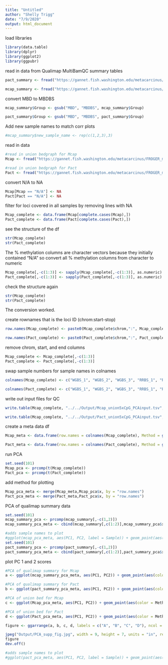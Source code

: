 ```yaml
---
title: "Untitled"
author: "Shelly Trigg"
date: "7/9/2020"
output: html_document
---
```



load libraries
```r
library(data.table)
library(dplyr)
library(ggplot2)
library(ggpubr)
```


read in data from Qualimap MultiBamQC summary tables
```r
pact_summary <- fread("https://gannet.fish.washington.edu/metacarcinus/FROGER_meth_compare/20200416/Pact/multibamQC/raw_data_multisampleBamQcReport/Pact_MultiBamQC_Summary.txt")

mcap_summary <- fread("https://gannet.fish.washington.edu/metacarcinus/FROGER_meth_compare/20200416/Mcap/multibamQC/raw_data_multisampleBamQcReport/Mcap_MultiBamQC_Summary.txt")

```

convert MBD to MBDBS
```r
mcap_summary$Group <- gsub("MBD", "MBDBS", mcap_summary$Group)

pact_summary$Group <- gsub("MBD", "MBDBS", pact_summary$Group)
```

Add new sample names to match corr plots
```r
#mcap_summary$new_sample_name <- rep(c(1,2,3),3)

```

read in data
```r
#read in union bedgraph for Mcap
Mcap <- fread("https://gannet.fish.washington.edu/metacarcinus/FROGER_meth_compare/20200424/10-unionbedg/Mcap_union_5x.bedgraph")

#read in union bedgraph for Pact
Pact <- fread("https://gannet.fish.washington.edu/metacarcinus/FROGER_meth_compare/20200424/10-unionbedg/Pact_union_5x.bedgraph")
```

convert N/A to NA
```r
Mcap[Mcap == "N/A"] <- NA
Pact[Pact == "N/A"] <- NA
```

filter for loci covered in all samples by removing lines with NA
```r
Mcap_complete <- data.frame(Mcap[complete.cases(Mcap),])
Pact_complete <- data.frame(Pact[complete.cases(Pact),])

```

see the structure of the df
```r
str(Mcap_complete)
str(Pact_complete)

```

The % methylation columns are character vectors because they initially contained "N/A" so convert all % methylation columns from character to numeric
```r
Mcap_complete[,-c(1:3)] <- sapply(Mcap_complete[,-c(1:3)], as.numeric)
Pact_complete[,-c(1:3)] <- sapply(Pact_complete[,-c(1:3)], as.numeric)

```

check the structure again
```r
str(Mcap_complete)
str(Pact_complete)

```
The conversion worked.

create rownames that is the loci ID (chrom:start-stop)
```r
row.names(Mcap_complete) <- paste0(Mcap_complete$chrom,":", Mcap_complete$start,"-",Mcap_complete$end)

row.names(Pact_complete) <- paste0(Pact_complete$chrom,":", Pact_complete$start,"-",Pact_complete$end)
```

remove chrom, start, and end columns
```r
Mcap_complete <- Mcap_complete[,-c(1:3)]
Pact_complete <- Pact_complete[,-c(1:3)]
```


swap sample numbers for sample names in colnames
```r
colnames(Mcap_complete) <- c("WGBS_1", "WGBS_2", "WGBS_3", "RRBS_1", "RRBS_2", "RRBS_3", "MBDBS_1", "MBDBS_2", "MBDBS_3")

colnames(Pact_complete) <- c("WGBS_1", "WGBS_2", "WGBS_3", "RRBS_1", "RRBS_2", "RRBS_3", "MBDBS_1", "MBDBS_2", "MBDBS_3")
```

write out input files for QC
```r
write.table(Mcap_complete, "../../Output/Mcap_union5xCpG_PCAinput.tsv", sep ="\t", quote = F)

write.table(Mcap_complete, "../../Output/Pact_union5xCpG_PCAinput.tsv", sep ="\t", quote = F)

```

create a meta data df
```r
Mcap_meta <- data.frame(row.names = colnames(Mcap_complete), Method = gsub("_.*","",colnames(Mcap_complete)))

Pact_meta <- data.frame(row.names = colnames(Pact_complete), Method = gsub("_.*","",colnames(Pact_complete)))
```

run PCA
```r
set.seed(101)
Mcap_pca <- prcomp(t(Mcap_complete))
Pact_pca <- prcomp(t(Pact_complete))
```

add method for plotting
```r
Mcap_pca_meta <- merge(Mcap_meta,Mcap_pca$x, by = "row.names")
Pact_pca_meta <- merge(Pact_meta,Pact_pca$x, by = "row.names")
```

PCA of qualimap summary data

```r
set.seed(101)
mcap_summary_pca <- prcomp(mcap_summary[,-c(1,2)])
mcap_summary_pca_meta <- cbind(mcap_summary[,c(1:2)],mcap_summary_pca$x)

#adds sample names to plot
#ggplot(mcap_pca_meta, aes(PC1, PC2, label = Sample)) + geom_point(aes(color = Group)) + geom_text(size = 1.5,hjust=1,vjust=-1) + scale_color_manual(values = c("#E6550D", "#756BB1","#31A354" )) + theme_bw() + ylab("PC2") + xlab("PC1")
set.seed(101)
pact_summary_pca <- prcomp(pact_summary[,-c(1,2)])
pact_summary_pca_meta <- cbind(pact_summary[,c(1:2)],pact_summary_pca$x)

```

plot PC 1 and 2 scores

```r
#PCA of qualimap summary for Mcap
a <- ggplot(mcap_summary_pca_meta, aes(PC1, PC2)) + geom_point(aes(color = Group), size = 3) + scale_color_manual(values = c("#FD8D3C","#9E9AC8","#74C476")) + theme_bw() + ylab(paste0("PC2 (", round(summary(mcap_summary_pca)[[6]][[5]]*100,2),"% variation explained)")) + xlab(paste0("PC1 (",round(summary(mcap_summary_pca)[[6]][[2]]*100,2),"% variation explained)")) + labs(color = "method") + ggtitle(expression(italic("M.capitata")))

#PCA of qualimap summary for Pact
b <- ggplot(pact_summary_pca_meta, aes(PC1, PC2)) + geom_point(aes(color = Group), size = 3) + scale_color_manual(values = c("#FD8D3C","#9E9AC8","#74C476")) + theme_bw() + ylab(paste0("PC2 (", round(summary(pact_summary_pca)[[6]][[5]]*100,2),"% variation explained)")) + xlab(paste0("PC1 (",round(summary(pact_summary_pca)[[6]][[2]]*100,2),"% variation explained)"))  + labs(color = "method") + ggtitle(expression(italic("P.acuta")))

#PCA of union bed for Mcap
c <- ggplot(Mcap_pca_meta, aes(PC1, PC2)) + geom_point(aes(color = Method), size = 3) + scale_color_manual(values = c("#FD8D3C","#9E9AC8","#74C476")) + theme_bw() + ylab(paste0("PC2 (", round(summary(Mcap_pca)[[6]][[5]]*100,2),"% variation explained)")) + xlab(paste0("PC1 (",round(summary(Mcap_pca)[[6]][[2]]*100,2),"% variation explained)")) + labs(color = "method") + ggtitle(expression(italic("M.capitata")))

#PCA of union bed for Pact
d <- ggplot(Pact_pca_meta, aes(PC1, PC2)) + geom_point(aes(color = Method), size = 3) + scale_color_manual(values = c("#FD8D3C","#9E9AC8","#74C476")) + theme_bw() + ylab(paste0("PC2 (", round(summary(Pact_pca)[[6]][[5]]*100,2),"% variation explained)")) + xlab(paste0("PC1 (",round(summary(Pact_pca)[[6]][[2]]*100,2),"% variation explained)")) + labs(color = "method") + ggtitle(expression(italic("P.acuta")))

figure <- ggarrange(a, b, c, d, labels = c("A", "B", "C", "D"), ncol = 2, nrow = 2,common.legend = TRUE, legend = "bottom")

jpeg("Output/PCA_supp_fig.jpg", width = 9, height = 7, units = "in", res = 300)
figure
dev.off()

#adds sample names to plot
#ggplot(pact_pca_meta, aes(PC1, PC2, label = Sample)) + geom_point(aes(color = Group)) + geom_text(size = 1.5,hjust=1,vjust=-1) + scale_color_manual(values = c("#E6550D", "#756BB1","#31A354" )) + theme_bw() + ylab("PC2") + xlab("PC1")

```


